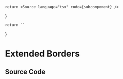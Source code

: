 
    return <Source language="tsx" code={subcomponent} />
}

    return ``
}

# Extended Borders

<Meta title="Tailwind/Theme/Extended/Borders" />

<Documentation />

## Source Code

<SourceCode />